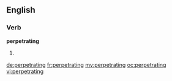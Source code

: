 ==English==

===Verb===
'''perpetrating'''

# {{present participle of|[[perpetrate]]}}

[[de:perpetrating]]
[[fr:perpetrating]]
[[my:perpetrating]]
[[oc:perpetrating]]
[[vi:perpetrating]]
